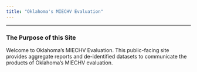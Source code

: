 ```yaml
---
title: "Oklahoma's MIECHV Evaluation"
---
```


***

### The Purpose of this Site 

Welcome to Oklahoma's MIECHV Evaluation. This public-facing site provides aggregate reports and de-identified datasets to communicate the products of Oklahoma's MIECHV evaluation.
